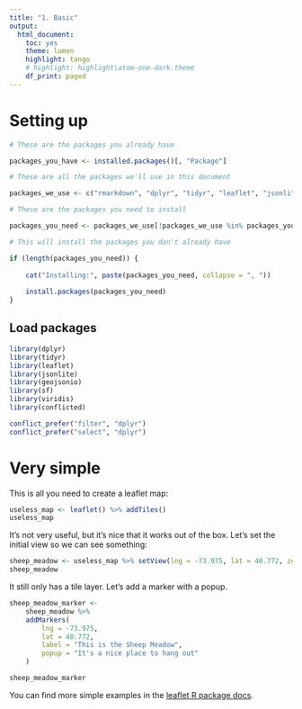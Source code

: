 ```yaml
---
title: "1. Basic"
output:
  html_document: 
    toc: yes
    theme: lumen
    highlight: tango
    # highlight: highlight\atom-one-dark.theme
    df_print: paged
---
```


# Setting up

<!-- install packages -->

```r

# These are the packages you already have

packages_you_have <- installed.packages()[, "Package"]

# These are all the packages we'll use in this document

packages_we_use <- c("rmarkdown", "dplyr", "tidyr", "leaflet", "jsonlite", "geojsonio", "sf", "viridisLite", "conflicted")

# These are the packages you need to install

packages_you_need <- packages_we_use[!packages_we_use %in% packages_you_have]

# This will install the packages you don't already have

if (length(packages_you_need)) {
    
    cat("Installing:", paste(packages_you_need, collapse = ", "))
    
    install.packages(packages_you_need)
}

```

## Load packages

```r

library(dplyr)
library(tidyr)
library(leaflet)
library(jsonlite)
library(geojsonio)
library(sf)
library(viridis)
library(conflicted)

conflict_prefer("filter", "dplyr")
conflict_prefer("select", "dplyr")

```

# Very simple

This is all you need to create a leaflet map:

```r

useless_map <- leaflet() %>% addTiles()
useless_map

```

It's not very useful, but it's nice that it works out of the box. Let's set the initial view so we can see something:

```r

sheep_meadow <- useless_map %>% setView(lng = -73.975, lat = 40.772, zoom = 15)
sheep_meadow

```

It still only has a tile layer. Let's add a marker with a popup.

```r

sheep_meadow_marker <- 
    sheep_meadow %>% 
    addMarkers(
        lng = -73.975, 
        lat = 40.772, 
        label = "This is the Sheep Meadow",
        popup = "It's a nice place to hang out"
    )

sheep_meadow_marker

```

You can find more simple examples in the [leaflet R package docs](https://rstudio.github.io/leaflet/articles/).
